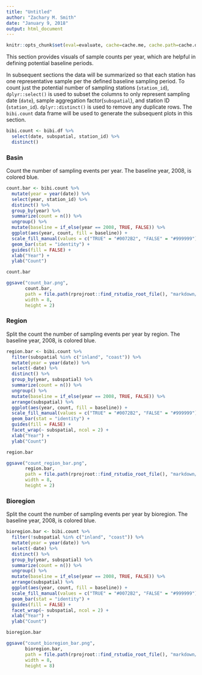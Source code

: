 ```yaml
---
title: "Untitled"
author: "Zachary M. Smith"
date: "January 9, 2018"
output: html_document
---
```


```r
knitr::opts_chunk$set(eval=evaluate, cache=cache.me, cache.path=cache.dir)
```

This section provides visuals of sample counts per year, which are helpful in defining potential baseline periods.

In subsequent sections the data will be summarized so that each station has one representative sample per the defined baseline sampling period. To count just the potential number of sampling stations (`station_id`), `dplyr::select()` is used to subset the columns to only represent sampling date (`date`), sample aggregation factor(`subspatial`), and station ID (`station_id`). `dplyr::distinct()` is used to remove any duplicate rows. The `bibi.count` data frame will be used to generate the subsequent plots in this section.
```r
bibi.count <- bibi.df %>% 
  select(date, subspatial, station_id) %>% 
  distinct()
```

### Basin

Count the number of sampling events per year. The baseline year, 2008, is colored blue.
```r
count.bar <- bibi.count %>% 
  mutate(year = year(date)) %>% 
  select(year, station_id) %>% 
  distinct() %>% 
  group_by(year) %>% 
  summarize(count = n()) %>% 
  ungroup() %>% 
  mutate(baseline = if_else(year == 2008, TRUE, FALSE)) %>% 
  ggplot(aes(year, count, fill = baseline)) +
  scale_fill_manual(values = c("TRUE" = "#0072B2", "FALSE" = "#999999")) +
  geom_bar(stat = "identity") +
  guides(fill = FALSE) +
  xlab("Year") +
  ylab("Count")

count.bar
```

```r
ggsave("count_bar.png",
       count.bar,
       path = file.path(rprojroot::find_rstudio_root_file(), "markdown/presentation/figures"),
       width = 8,
       height = 2)
```

### Region

Split the count the number of sampling events per year by region. The baseline year, 2008, is colored blue.
```r
region.bar <- bibi.count %>% 
  filter(subspatial %in% c("inland", "coast")) %>% 
  mutate(year = year(date)) %>% 
  select(-date) %>% 
  distinct() %>% 
  group_by(year, subspatial) %>% 
  summarize(count = n()) %>% 
  ungroup() %>% 
  mutate(baseline = if_else(year == 2008, TRUE, FALSE)) %>% 
  arrange(subspatial) %>% 
  ggplot(aes(year, count, fill = baseline)) +
  scale_fill_manual(values = c("TRUE" = "#0072B2", "FALSE" = "#999999")) +
  geom_bar(stat = "identity") +
  guides(fill = FALSE) +
  facet_wrap(~ subspatial, ncol = 2) +
  xlab("Year") +
  ylab("Count")

region.bar
```

```r
ggsave("count_region_bar.png",
       region.bar,
       path = file.path(rprojroot::find_rstudio_root_file(), "markdown/presentation/figures"),
       width = 8,
       height = 2)
```

### Bioregion

Split the count the number of sampling events per year by bioregion. The baseline year, 2008, is colored blue.
```r
bioregion.bar <- bibi.count %>% 
  filter(!subspatial %in% c("inland", "coast")) %>% 
  mutate(year = year(date)) %>% 
  select(-date) %>% 
  distinct() %>% 
  group_by(year, subspatial) %>% 
  summarize(count = n()) %>% 
  ungroup() %>% 
  mutate(baseline = if_else(year == 2008, TRUE, FALSE)) %>% 
  arrange(subspatial) %>% 
  ggplot(aes(year, count, fill = baseline)) +
  scale_fill_manual(values = c("TRUE" = "#0072B2", "FALSE" = "#999999")) +
  geom_bar(stat = "identity") +
  guides(fill = FALSE) +
  facet_wrap(~ subspatial, ncol = 2) +
  xlab("Year") +
  ylab("Count")

bioregion.bar
```

```r
ggsave("count_bioregion_bar.png",
       bioregion.bar,
       path = file.path(rprojroot::find_rstudio_root_file(), "markdown/presentation/figures"),
       width = 8,
       height = 8)
```